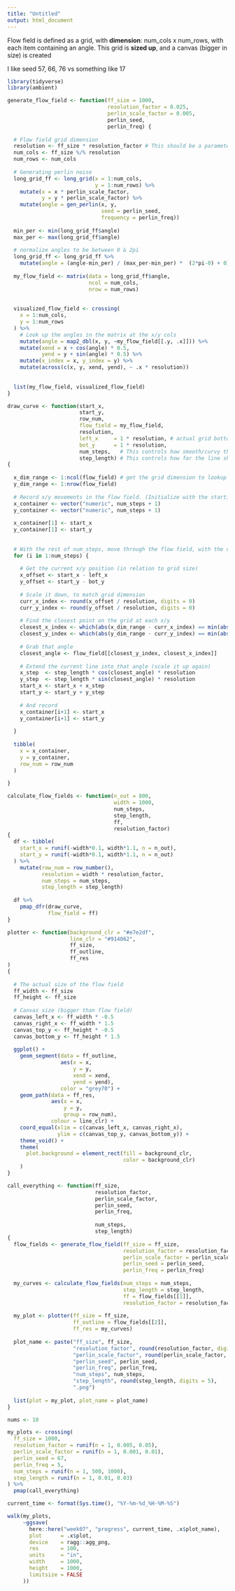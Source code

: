 ```yaml
---
title: "Untitled"
output: html_document
---
```


Flow field is defined as a grid, with **dimension**: num_cols x num_rows, with each item containing an angle.
This grid is **sized up**, and a canvas (bigger in size) is created

I like seed 57, 66, 76 vs something like 17

```r
library(tidyverse)
library(ambient)

generate_flow_field <- function(ff_size = 1000, 
                                resolution_factor = 0.025,
                                perlin_scale_factor = 0.005,
                                perlin_seed,
                                perlin_freq) {
  
  # Flow field grid dimension
  resolution <- ff_size * resolution_factor # This should be a parameter
  num_cols <- ff_size %/% resolution
  num_rows <- num_cols
  
  # Generating perlin noise
  long_grid_ff <- long_grid(x = 1:num_cols,
                            y = 1:num_rows) %>% 
    mutate(x = x * perlin_scale_factor,
           y = y * perlin_scale_factor) %>% 
    mutate(angle = gen_perlin(x, y,
                              seed = perlin_seed,
                              frequency = perlin_freq))
  
  min_per <- min(long_grid_ff$angle)
  max_per <- max(long_grid_ff$angle)
  
  # normalize angles to be between 0 & 2pi
  long_grid_ff <- long_grid_ff %>% 
    mutate(angle = (angle-min_per) / (max_per-min_per) *  (2*pi-0) + 0)
  
  my_flow_field <- matrix(data = long_grid_ff$angle,
                          ncol = num_cols,
                          nrow = num_rows)
  
  
  visualized_flow_field <- crossing(
    x = 1:num_cols,
    y = 1:num_rows
  ) %>% 
    # Look up the angles in the matrix at the x/y cols
    mutate(angle = map2_dbl(x, y, ~my_flow_field[[.y, .x]])) %>% 
    mutate(xend = x + cos(angle) * 0.5,
           yend = y + sin(angle) * 0.5) %>% 
    mutate(x_index = x, y_index = y) %>% 
    mutate(across(c(x, y, xend, yend), ~ .x * resolution))
  
  
  list(my_flow_field, visualized_flow_field)
}
```

```r
draw_curve <- function(start_x, 
                       start_y, 
                       row_num, 
                       flow_field = my_flow_field, 
                       resolution, 
                       left_x     = 1 * resolution, # actual grid bottom-left coords
                       bot_y      = 1 * resolution,
                       num_steps,   # This controls how smooth/curvy the line is
                       step_length) # This controls how far the line should go each step
{ 
  
  x_dim_range <- 1:ncol(flow_field) # get the grid dimension to lookup the angles. 
  y_dim_range <- 1:nrow(flow_field)
  
  # Record x/y movements in the flow field. (Initialize with the starting points)
  x_container <- vector("numeric", num_steps + 1)
  y_container <- vector("numeric", num_steps + 1)
  
  x_container[1] <- start_x
  y_container[1] <- start_y
  
  
  # With the rest of num_steps, move through the flow field, with the closest angle we can grab.
  for (i in 1:num_steps) {
    
    # Get the current x/y position (in relation to grid size)
    x_offset <- start_x - left_x
    y_offset <- start_y - bot_y
    
    # Scale it down, to match grid dimension
    curr_x_index <- round(x_offset / resolution, digits = 0)
    curr_y_index <- round(y_offset / resolution, digits = 0)
    
    # Find the closest point on the grid at each x/y 
    closest_x_index <- which(abs(x_dim_range - curr_x_index) == min(abs(x_dim_range - curr_x_index)))
    closest_y_index <- which(abs(y_dim_range - curr_y_index) == min(abs(y_dim_range - curr_y_index)))
    
    # Grab that angle
    closest_angle <- flow_field[[closest_y_index, closest_x_index]]
    
    # Extend the current line into that angle (scale it up again)
    x_step  <- step_length * cos(closest_angle) * resolution
    y_step  <- step_length * sin(closest_angle) * resolution
    start_x <- start_x + x_step
    start_y <- start_y + y_step
    
    # And record
    x_container[i+1] <- start_x
    y_container[i+1] <- start_y
    
  }
  
  tibble(
    x = x_container,
    y = y_container,
    row_num = row_num
  )
  
}
```

```r
calculate_flow_fields <- function(n_out = 800,
                                  width = 1000,
                                  num_steps,  
                                  step_length,
                                  ff,
                                  resolution_factor) 
{
  df <- tibble(
    start_x = runif(-width*0.1, width*1.1, n = n_out),
    start_y = runif(-width*0.1, width*1.1, n = n_out)
  ) %>%
    mutate(row_num = row_number(),
           resolution = width * resolution_factor,
           num_steps = num_steps,
           step_length = step_length)
  
  df %>% 
    pmap_dfr(draw_curve, 
             flow_field = ff)
}
```

```r
plotter <- function(background_clr = "#e7e2df",
                    line_clr = "#914062",
                    ff_size,
                    ff_outline, 
                    ff_res
) 
{
  
  # The actual size of the flow field
  ff_width <- ff_size
  ff_height <- ff_size
  
  # Canvas size (bigger than flow field)
  canvas_left_x <- ff_width * -0.5
  canvas_right_x <- ff_width * 1.5
  canvas_top_y <- ff_height * -0.5
  canvas_bottom_y <- ff_height * 1.5
  
  ggplot() +
    geom_segment(data = ff_outline,
                 aes(x = x, 
                     y = y,
                     xend = xend,
                     yend = yend),
                 color = "grey70") +
    geom_path(data = ff_res,
              aes(x = x,
                  y = y,
                  group = row_num),
              colour = line_clr) +
    coord_equal(xlim = c(canvas_left_x, canvas_right_x),
                ylim = c(canvas_top_y, canvas_bottom_y)) +
    theme_void() +
    theme(
      plot.background = element_rect(fill = background_clr,
                                     color = background_clr)
    )
}
```

```r
call_everything <- function(ff_size,
                            resolution_factor,
                            perlin_scale_factor,
                            perlin_seed,
                            perlin_freq,
                            
                            num_steps,
                            step_length) 
{
  flow_fields <- generate_flow_field(ff_size = ff_size, 
                                     resolution_factor = resolution_factor,
                                     perlin_scale_factor = perlin_scale_factor,
                                     perlin_seed = perlin_seed,
                                     perlin_freq = perlin_freq)
  
  my_curves <- calculate_flow_fields(num_steps = num_steps, 
                                     step_length = step_length,
                                     ff = flow_fields[[1]],
                                     resolution_factor = resolution_factor)
  
  my_plot <- plotter(ff_size = ff_size,
                     ff_outline = flow_fields[[2]],
                     ff_res = my_curves)
  
  plot_name <- paste("ff_size", ff_size, 
                     "resolution_factor", round(resolution_factor, digits = 5), 
                     "perlin_scale_factor", round(perlin_scale_factor, digits = 5),
                     "perlin_seed", perlin_seed,
                     "perlin_freq", perlin_freq,
                     "num_steps", num_steps,
                     "step_length", round(step_length, digits = 5),
                     ".png")
  
  list(plot = my_plot, plot_name = plot_name)
}

nums <- 10

my_plots <- crossing(
  ff_size = 1000,
  resolution_factor = runif(n = 1, 0.005, 0.05),
  perlin_scale_factor = runif(n = 1, 0.001, 0.01),
  perlin_seed = 67,
  perlin_freq = 5,
  num_steps = runif(n = 1, 500, 1000), 
  step_length = runif(n = 1, 0.01, 0.03)
) %>%
  pmap(call_everything)

current_time <- format(Sys.time(), "%Y-%m-%d_%H-%M-%S")

walk(my_plots,
     ~ggsave(
       here::here("week07", "progress", current_time, .x$plot_name),
       plot      = .x$plot,
       device    = ragg::agg_png,
       res       = 100,
       units     = "in",
       width     = 1000,
       height    = 1000,
       limitsize = FALSE
     ))
```

